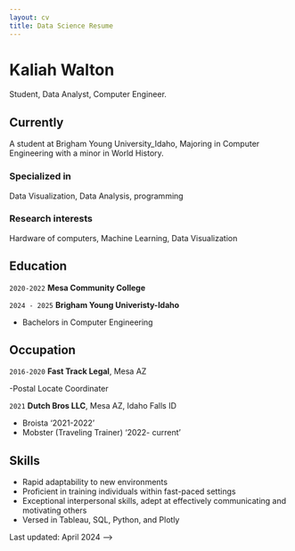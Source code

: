 ```yaml
---
layout: cv
title: Data Science Resume
---
```

# Kaliah Walton
Student, Data Analyst, Computer Engineer.

<div id="kaliahwaltonn@gmail.com">

## Currently
A student at Brigham Young University_Idaho, Majoring in Computer Engineering with a minor in World History.

### Specialized in

Data Visualization, Data Analysis, programming


### Research interests

Hardware of computers, Machine Learning, Data Visualization


## Education

`2020-2022`
__Mesa Community College__

`2024 - 2025`
__Brigham Young Univeristy-Idaho__

- Bachelors in Computer Engineering


## Occupation
`2016-2020`
__Fast Track Legal__, Mesa AZ

-Postal Locate Coordinater

`2021`
__Dutch Bros LLC__, Mesa AZ, Idaho Falls ID

- Broista '2021-2022'
- Mobster (Traveling Trainer) '2022- current'

## Skills
- Rapid adaptability to new environments
- Proficient in training individuals within fast-paced settings
- Exceptional interpersonal skills, adept at effectively communicating and motivating others
- Versed in Tableau, SQL, Python, and Plotly


Last updated: April 2024 -->
